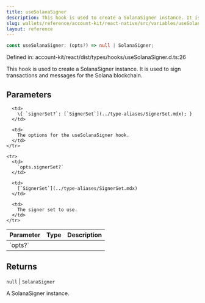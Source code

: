 ```yaml
---
title: useSolanaSigner
description: This hook is used to create a SolanaSigner instance. It is used to sign transactions and messages for the Solana blockchain.
slug: wallets/reference/account-kit/react-native/src/variables/useSolanaSigner
layout: reference
---
```


```ts
const useSolanaSigner: (opts?) => null | SolanaSigner;
```

Defined in: account-kit/react/dist/types/hooks/useSolanaSigner.d.ts:26

This hook is used to create a SolanaSigner instance.
It is used to sign transactions and messages for the Solana blockchain.

## Parameters

<table>
  <thead>
    <tr>
      <th align="left">Parameter</th>
      <th align="left">Type</th>
      <th align="left">Description</th>
    </tr>
  </thead>

  <tbody>
    <tr>
      <td>
        `opts?`
      </td>

      <td>
        \{ `signerSet?`: [`SignerSet`](../type-aliases/SignerSet.mdx); }
      </td>

      <td>
        The options for the useSolanaSigner hook.
      </td>
    </tr>

    <tr>
      <td>
        `opts.signerSet?`
      </td>

      <td>
        [`SignerSet`](../type-aliases/SignerSet.mdx)
      </td>

      <td>
        The signer set to use.
      </td>
    </tr>

  </tbody>
</table>

## Returns

`null` | `SolanaSigner`

A SolanaSigner instance.
